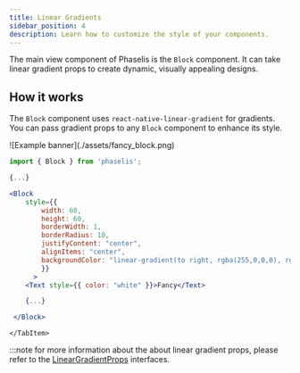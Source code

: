 ```yaml
---
title: Linear Gradients
sidebar_position: 4
description: Learn how to customize the style of your components.
---
```


The main view component of Phaselis is the `Block` component. It can take linear gradient props to create dynamic, visually appealing designs.

## How it works

The `Block` component uses `react-native-linear-gradient` for gradients. You can pass gradient props to any `Block` component to enhance its style.


<Tabs defaultValue='preview'>
    <TabItem value="preview" label="Preview">
     ![Example banner](./assets/fancy_block.png)
    </TabItem>
    <TabItem value="code" label="Code">
  
```jsx
import { Block } from 'phaselis';

{...}

<Block
    style={{
        width: 60,
        height: 60,
        borderWidth: 1,
        borderRadius: 10,
        justifyContent: "center",
        alignItems: "center",
        backgroundColor: "linear-gradient(to right, rgba(255,0,0,0), rgba(255,0,0,1))",
        }}
      >
    <Text style={{ color: "white" }}>Fancy</Text>

    {...}

 </Block>
```
    </TabItem>
</Tabs>

:::note
for more information about the about linear gradient props, please refer to the [LinearGradientProps](../advanced/interfaces/linear-gradient-interface) interfaces.